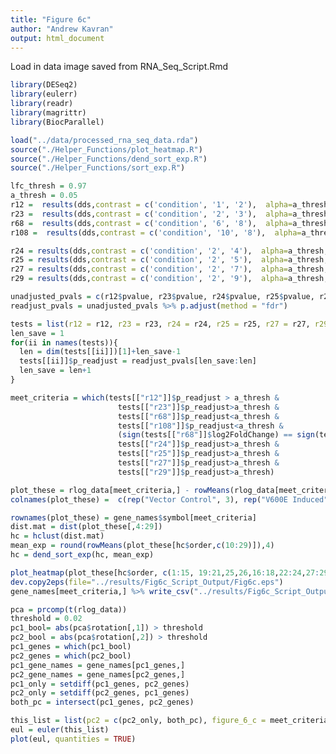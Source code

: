 ```yaml
---
title: "Figure 6c"
author: "Andrew Kavran"
output: html_document
---
```

Load in data image saved from RNA_Seq_Script.Rmd
```r
library(DESeq2)
library(eulerr)
library(readr)
library(magrittr)
library(BiocParallel)
```

```r
load("../data/processed_rna_seq_data.rda")
source("./Helper_Functions/plot_heatmap.R")
source("./Helper_Functions/dend_sort_exp.R")
source("./Helper_Functions/sort_exp.R")
```

```r
lfc_thresh = 0.97
a_thresh = 0.05
r12 =  results(dds,contrast = c('condition', '1', '2'),  alpha=a_thresh, lfcThreshold = lfc_thresh, altHypothesis = "greaterAbs", parallel = TRUE, BPPARAM = MulticoreParam(4))
r23 =  results(dds,contrast = c('condition', '2', '3'),  alpha=a_thresh, lfcThreshold = lfc_thresh, altHypothesis = "greaterAbs", parallel = TRUE, BPPARAM = MulticoreParam(4))
r68 =  results(dds,contrast = c('condition', '6', '8'),  alpha=a_thresh, lfcThreshold = lfc_thresh, altHypothesis = "greaterAbs", parallel = TRUE, BPPARAM = MulticoreParam(4))
r108 =  results(dds,contrast = c('condition', '10', '8'),  alpha=a_thresh, lfcThreshold = lfc_thresh, altHypothesis = "greaterAbs", parallel = TRUE, BPPARAM = MulticoreParam(4))

r24 = results(dds,contrast = c('condition', '2', '4'),  alpha=a_thresh, lfcThreshold = lfc_thresh, altHypothesis = "greaterAbs", parallel = TRUE, BPPARAM = MulticoreParam(4))
r25 = results(dds,contrast = c('condition', '2', '5'),  alpha=a_thresh, lfcThreshold = lfc_thresh, altHypothesis = "greaterAbs", parallel = TRUE, BPPARAM = MulticoreParam(4))
r27 = results(dds,contrast = c('condition', '2', '7'),  alpha=a_thresh, lfcThreshold = lfc_thresh, altHypothesis = "greaterAbs", parallel = TRUE, BPPARAM = MulticoreParam(4))
r29 = results(dds,contrast = c('condition', '2', '9'),  alpha=a_thresh, lfcThreshold = lfc_thresh, altHypothesis = "greaterAbs", parallel = TRUE, BPPARAM = MulticoreParam(4))

unadjusted_pvals = c(r12$pvalue, r23$pvalue, r24$pvalue, r25$pvalue, r27$pvalue, r29$pvalue, r68$pvalue, r108$pvalue)
readjust_pvals = unadjusted_pvals %>% p.adjust(method = "fdr")

tests = list(r12 = r12, r23 = r23, r24 = r24, r25 = r25, r27 = r27, r29 = r29, r68 = r68, r108 = r108)
len_save = 1
for(ii in names(tests)){
  len = dim(tests[[ii]])[1]+len_save-1
  tests[[ii]]$p_readjust = readjust_pvals[len_save:len]
  len_save = len+1
}
```

```r
meet_criteria = which(tests[["r12"]]$p_readjust > a_thresh &
                        tests[["r23"]]$p_readjust>a_thresh &
                        tests[["r68"]]$p_readjust<a_thresh &
                        tests[["r108"]]$p_readjust<a_thresh &
                        (sign(tests[["r68"]]$log2FoldChange) == sign(tests[["r68"]]$log2FoldChange)) &
                        tests[["r24"]]$p_readjust>a_thresh &
                        tests[["r25"]]$p_readjust>a_thresh &
                        tests[["r27"]]$p_readjust>a_thresh & 
                        tests[["r29"]]$p_readjust>a_thresh)

plot_these = rlog_data[meet_criteria,] - rowMeans(rlog_data[meet_criteria, 1:3])
colnames(plot_these) =  c(rep("Vector Control", 3), rep("V600E Induced", 3), rep("20hr Drug", 3), rep("Week 1", 3), rep("Week 2 CONT",3), rep("Week 2 INT-OFF", 3), rep("Week 3 CONT", 3), rep("Week 3 INT-ON", 3), rep("Week 4 CONT", 2), rep("Week 4 INT-OFF", 3))

rownames(plot_these) = gene_names$symbol[meet_criteria]
dist.mat = dist(plot_these[,4:29])
hc = hclust(dist.mat)
mean_exp = round(rowMeans(plot_these[hc$order,c(10:29)]),4)
hc = dend_sort_exp(hc, mean_exp)

plot_heatmap(plot_these[hc$order, c(1:15, 19:21,25,26,16:18,22:24,27:29)], thresh = 0.97, cluster_rows = FALSE, cluster_cols = FALSE, gaps_col = c(9,20), show_rownames = FALSE)
dev.copy2eps(file="../results/Fig6c_Script_Output/Fig6c.eps")
gene_names[meet_criteria,] %>% write_csv("../results/Fig6c_Script_Output/Fig6c_genes.csv")
```

```r
pca = prcomp(t(rlog_data))
threshold = 0.02
pc1_bool= abs(pca$rotation[,1]) > threshold
pc2_bool = abs(pca$rotation[,2]) > threshold
pc1_genes = which(pc1_bool)
pc2_genes = which(pc2_bool)
pc1_gene_names = gene_names[pc1_genes,]
pc2_gene_names = gene_names[pc2_genes,]
pc1_only = setdiff(pc1_genes, pc2_genes)
pc2_only = setdiff(pc2_genes, pc1_genes)
both_pc = intersect(pc1_genes, pc2_genes)
```

```r
this_list = list(pc2 = c(pc2_only, both_pc), figure_6_c = meet_criteria)
eul = euler(this_list)
plot(eul, quantities = TRUE)
```

